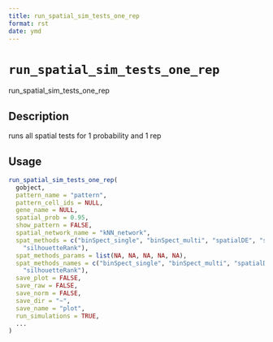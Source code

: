 ```yaml
--- 
title: run_spatial_sim_tests_one_rep 
format: rst 
date: ymd 
--- 
```

# `run_spatial_sim_tests_one_rep`

run_spatial_sim_tests_one_rep


## Description

runs all spatial tests for 1 probability and 1 rep


## Usage

```r
run_spatial_sim_tests_one_rep(
  gobject,
  pattern_name = "pattern",
  pattern_cell_ids = NULL,
  gene_name = NULL,
  spatial_prob = 0.95,
  show_pattern = FALSE,
  spatial_network_name = "kNN_network",
  spat_methods = c("binSpect_single", "binSpect_multi", "spatialDE", "spark",
    "silhouetteRank"),
  spat_methods_params = list(NA, NA, NA, NA, NA),
  spat_methods_names = c("binSpect_single", "binSpect_multi", "spatialDE", "spark",
    "silhouetteRank"),
  save_plot = FALSE,
  save_raw = FALSE,
  save_norm = FALSE,
  save_dir = "~",
  save_name = "plot",
  run_simulations = TRUE,
  ...
)
```


